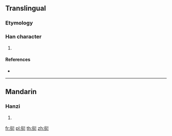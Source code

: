 {{character info/new}}
==Translingual==

===Etymology===
{{Han compound|行|元|c1=s|c2=p|ls=psc}}

===Han character===
{{Han char|rn=144|rad=行|as=04|sn=10|four=|canj=HOMUN}}

# {{defn|Han|sort=行04}}

====References====
* {{Han ref|kx=1109.060|dkj=34039|dj=1573.070|hdz=20823.020|uh=884F|ud=34895}}

----

==Mandarin==

===Hanzi===
{{cmn-hanzi|pin=[[yuàn]] ([[yuan4]])|wg=yüan<sup>4</sup>}}

# {{defn|lang=cmn|sort=行04}}

[[fr:衏]]
[[pl:衏]]
[[th:衏]]
[[zh:衏]]